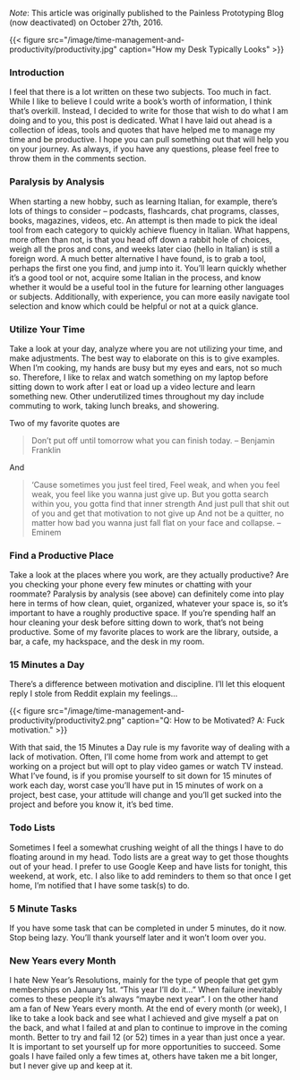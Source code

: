 *Note*: This article was originally published to the Painless Prototyping Blog (now deactivated) on October 27th, 2016. 

{{< figure src="/image/time-management-and-productivity/productivity.jpg" caption="How my Desk Typically Looks" >}}

### Introduction

I feel that there is a lot written on these two subjects. Too much in fact. While I like to believe I could write a book’s worth of information, I think that’s overkill. Instead, I decided to write for those that wish to do what I am doing and to you, this post is dedicated. What I have laid out ahead is a collection of ideas, tools and quotes that have helped me to manage my time and be productive. I hope you can pull something out that will help you on your journey. As always, if you have any questions, please feel free to throw them in the comments section.


### Paralysis by Analysis

When starting a new hobby, such as learning Italian, for example, there’s lots of things to consider – podcasts, flashcards, chat programs, classes, books, magazines, videos, etc. An attempt is then made to pick the ideal tool from each category to quickly achieve fluency in Italian. What happens, more often than not, is that you head off down a rabbit hole of choices, weigh all the pros and cons, and weeks later ciao (hello in Italian) is still a foreign word. A much better alternative I have found, is to grab a tool, perhaps the first one you find, and jump into it. You’ll learn quickly whether it’s a good tool or not, acquire some Italian in the process, and know whether it would be a useful tool in the future for learning other languages or subjects. Additionally, with experience, you can more easily navigate tool selection and know which could be helpful or not at a quick glance.

### Utilize Your Time

Take a look at your day, analyze where you are not utilizing your time, and make adjustments. The best way to elaborate on this is to give examples. When I’m cooking, my hands are busy but my eyes and ears, not so much so. Therefore, I like to relax and watch something on my laptop before sitting down to work after I eat or load up a video lecture and learn something new. Other underutilized times throughout my day include commuting to work, taking lunch breaks, and showering.

Two of my favorite quotes are

> Don’t put off until tomorrow what you can finish today. – Benjamin Franklin

And

> ‘Cause sometimes you just feel tired,
> Feel weak, and when you feel weak, you feel like you wanna just give up.
> But you gotta search within you, you gotta find that inner strength
> And just pull that shit out of you and get that motivation to not give up
> And not be a quitter, no matter how bad you wanna just fall flat on your face and collapse.
> – Eminem

### Find a Productive Place

Take a look at the places where you work, are they actually productive? Are you checking your phone every few minutes or chatting with your roommate? Paralysis by analysis (see above) can definitely come into play here in terms of how clean, quiet, organized, whatever your space is, so it’s important to have a roughly productive space. If you’re spending half an hour cleaning your desk before sitting down to work, that’s not being productive. Some of my favorite places to work are the library, outside, a bar, a cafe, my hackspace, and the desk in my room.

### 15 Minutes a Day

There’s a difference between motivation and discipline. I’ll let this eloquent reply I stole from Reddit explain my feelings…

{{< figure src="/image/time-management-and-productivity/productivity2.png" caption="Q: How to be Motivated? A: Fuck motivation." >}}

With that said, the 15 Minutes a Day rule is my favorite way of dealing with a lack of motivation. Often, I’ll come home from work and attempt to get working on a project but will opt to play video games or watch TV instead. What I’ve found, is if you promise yourself to sit down for 15 minutes of work each day, worst case you’ll have put in 15 minutes of work on a project, best case, your attitude will change and you’ll get sucked into the project and before you know it, it’s bed time.

### Todo Lists

Sometimes I feel a somewhat crushing weight of all the things I have to do floating around in my head. Todo lists are a great way to get those thoughts out of your head. I prefer to use Google Keep and have lists for tonight, this weekend, at work, etc. I also like to add reminders to them so that once I get home, I’m notified that I have some task(s) to do.

### 5 Minute Tasks

If you have some task that can be completed in under 5 minutes, do it now. Stop being lazy. You’ll thank yourself later and it won’t loom over you.

### New Years every Month

I hate New Year’s Resolutions, mainly for the type of people that get gym memberships on January 1st. “This year I’ll do it…” When failure inevitably comes to these people it’s always “maybe next year”. I on the other hand am a fan of New Years every month. At the end of every month (or week), I like to take a look back and see what I achieved and give myself a pat on the back, and what I failed at and plan to continue to improve in the coming month. Better to try and fail 12 (or 52) times in a year than just once a year. It is important to set yourself up for more opportunities to succeed. Some goals I have failed only a few times at, others have taken me a bit longer, but I never give up and keep at it.
